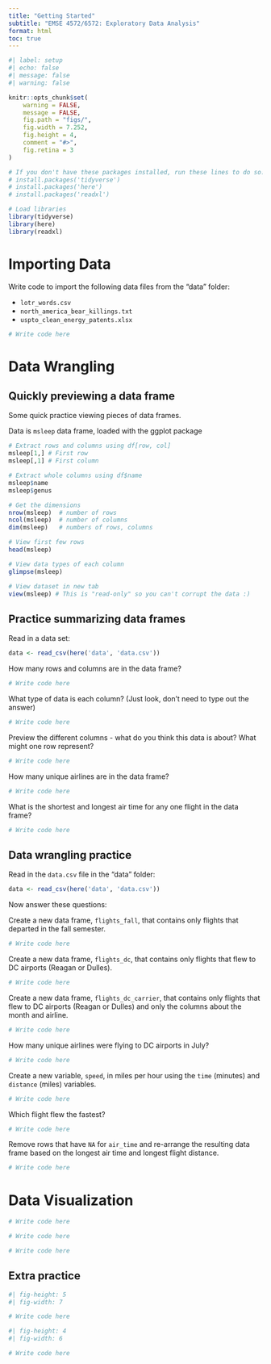 ```yaml
---
title: "Getting Started"
subtitle: "EMSE 4572/6572: Exploratory Data Analysis"
format: html
toc: true
---
```


```r
#| label: setup
#| echo: false
#| message: false
#| warning: false

knitr::opts_chunk$set(
    warning = FALSE,
    message = FALSE,
    fig.path = "figs/",
    fig.width = 7.252,
    fig.height = 4,
    comment = "#>",
    fig.retina = 3
)

# If you don't have these packages installed, run these lines to do so:
# install.packages('tidyverse')
# install.packages('here')
# install.packages('readxl')

# Load libraries
library(tidyverse)
library(here)
library(readxl)
```

# Importing Data

Write code to import the following data files from the "data" folder:

- `lotr_words.csv`
- `north_america_bear_killings.txt`
- `uspto_clean_energy_patents.xlsx`

```r
# Write code here
```


# Data Wrangling

## Quickly previewing a data frame

Some quick practice viewing pieces of data frames.

Data is `msleep` data frame, loaded with the ggplot package

```r
# Extract rows and columns using df[row, col]
msleep[1,] # First row
msleep[,1] # First column

# Extract whole columns using df$name
msleep$name
msleep$genus

# Get the dimensions
nrow(msleep)  # number of rows
ncol(msleep)  # number of columns
dim(msleep)   # numbers of rows, columns

# View first few rows
head(msleep)

# View data types of each column
glimpse(msleep)

# View dataset in new tab
view(msleep) # This is "read-only" so you can't corrupt the data :)
```

## Practice summarizing data frames

Read in a data set:

```r
data <- read_csv(here('data', 'data.csv'))
```

How many rows and columns are in the data frame?

```r
# Write code here
```

What type of data is each column? (Just look, don't need to type out the answer)

```r
# Write code here
```

Preview the different columns - what do you think this data is about? What might one row represent?

```r
# Write code here
```

How many unique airlines are in the data frame? 

```r
# Write code here
```

What is the shortest and longest air time for any one flight in the data frame?

```r
# Write code here
```

## Data wrangling practice

Read in the `data.csv` file in the "data" folder:

```r
data <- read_csv(here('data', 'data.csv'))
```

Now answer these questions:

Create a new data frame, `flights_fall`, that contains only flights that departed in the fall semester.

```r
# Write code here
```

Create a new data frame, `flights_dc`, that contains only flights that flew to DC airports (Reagan or Dulles).

```r
# Write code here
```

Create a new data frame, `flights_dc_carrier`, that contains only flights that flew to DC airports (Reagan or Dulles) and only the columns about the month and airline.

```r
# Write code here
```

How many unique airlines were flying to DC airports in July?

```r
# Write code here
```

Create a new variable, `speed`, in miles per hour using the `time` (minutes) and `distance` (miles) variables. 

```r
# Write code here
```

Which flight flew the fastest?

```r
# Write code here
```

Remove rows that have `NA` for `air_time` and re-arrange the resulting data frame based on the longest air time and longest flight distance.

```r
# Write code here
```

# Data Visualization

```r
# Write code here
```

```r
# Write code here
```

```r
# Write code here
```

## Extra practice 

```r
#| fig-height: 5
#| fig-width: 7

# Write code here
```

```r
#| fig-height: 4
#| fig-width: 6

# Write code here
```
